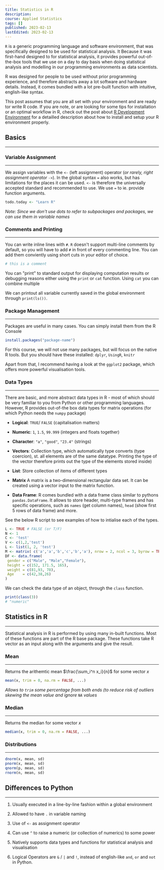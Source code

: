 ```yaml
---
title: Statistics in R
description:
course: Applied Statistics
tags: []
published: 2023-02-13
lastEdited: 2023-02-13
---
```


`R` is a generic programming language and software environment, that was
specifically designed to be used for statistical analysis. It Because it was
first-hand designed to for statistical analysis, it provides powerful
out-of-the-box tools that we use on a day to day basis when doing statistical
analysis and modelling in our programming environments as data scientists.

R was designed for people to be used without prior programming experience, and
therefore abstracts away a lot software and hardware details. Instead, it comes
bundled with a lot pre-built function with intuitive, english-like syntax.

This post assumes that you are all set with your environment and are ready tor
write R code. If you are note, or are looking for some tips for installation or
an optimal workflow in R, check out the post about
[R Development Environment](https://mikasenghaas.de/teaching/r-environment)
for a detailled description about how to install and setup your R environment
properly.

## Basics

---

### Variable Assignment

---

We assign variables with the `<-` (left assignment) operator (_or rarely, right
assignment operator `->`_). In the global syntax `=` also works, but has
limitations for the places it can be used. `<-` is therefore the universally
accepted standard and recommended to use. We use `=` to ie. provide function
arguments.

```r
todo.today <- "Learn R"
```

_Note: Since we don't use dots to refer to subpackages and packages, we can use
them in variable names_

### Comments and Printing

---

You can write inline lines with `#`. `R` doesn't support multi-line comments by
default, so you will have to add `#` in front of every commenting line. You can
add them conviently using short cuts in your editor of choice.

```r
# this is a comment
```

You can "print" to standard output for displaying computation results or
debugging reasons either using the `print` or `cat` function. Using `cat` you
can combine multiple

We can printout all variable currently saved in the global environment through
`print(ls())`.

### Package Management

---

Packages are useful in many cases. You can simply install them from the R
Console

```r
install.packages("package-name")
```

For this course, we will not use many packages, but will focus on the native R
tools. But you should have these installed: `dplyr`, `UsingR`, `knitr`

Apart from that, I recommend having a look at the `ggplot2` package, which
offers more powerful visualisation tools.

### Data Types

---

There are basic, and more abstract data types in R - most of which should be
very familiar to you from Python or other programming languages. However, R
provides out-of-the box data types for matrix operations (for which Python needs
the `numpy` package)

- **Logical**: `TRUE`/ `FALSE` (capitalisation matters)

- **Numeric**: `1`, `1.5`, `99.999` (integers and floats together)

- **Character**: `"a"`, `"good"`, `"23.4"` (strings)

- **Vectors**: Collection type, which automatically type converts (type
  coercion), st. all elements are of the same datatype. Printing the type of the
  vector therefore prints out the type of the elements stored inside)

- **List**: Store collection of items of different types

- **Matrix** A matrix is a two-dimensional rectangular data set. It can be
  created using a vector input to the matrix function.

- **Data Frame**: R comes bundled with a data frame class similar to pythons
  `pandas.DataFrame`. It allows to store header, multi-type frames and has
  specific operations, such as `names` (get column names), `head` (show first 5
  rows of data frame) and more.

See the below R script to see examples of how to intialise each of the types.

```r
L <- TRUE # FALSE (or T/F)
N <- 1
C <- 'test'
V <- c(1,2,'test')
L <- list(1, 2, 'test')
M <- matrix( c('a','a','b','c','b','a'), nrow = 2, ncol = 3, byrow = TRUE)
DF <- data.frame(
 gender = c("Male", "Male","Female"),
 height = c(152, 171.5, 165),
 weight = c(81,93, 78),
 Age    = c(42,38,26)
)
```

We can check the data type of an object, through the `class` function.

```r
print(class(3))
# "numeric"
```

## Statistics in R

---

Statistical analysis in R is performed by using many in-built functions. Most of
these functions are part of the R base package. These functions take R vector as
an input along with the arguments and give the result.

### Mean

---

Returns the arithemtic mean $\frac{\sum_i^n x_i}{n}$ for some vector $x$

```r
mean(x, trim = 0, na.rm = FALSE, ...)
```

_Allows to `trim` some percentage from both ends (to reduce risk of outliers
skewing the mean value and ignore `NA` values_

### Median

---

Returns the median for some vector $x$

```r
median(x, trim = 0, na.rm = FALSE, ...)
```

### Distributions

---

```r
dnorm(x, mean, sd)
pnorm(x, mean, sd)
qnorm(p, mean, sd)
rnorm(n, mean, sd)
```

## Differences to Python

---

1. Usually executed in a line-by-line fashion within a global environment

2. Allowed to have `.` in variable naming

3. Use of `<-` as assignment operator

4. Can use `^` to raise a numeric (or collection of numerics) to some power

5. Natively supports data types and functions for statistical analysis and
   visualisation

6. Logical Operators are `&` / `|` and `!`, instead of english-like `and`, `or`
   and `not` in Python.
